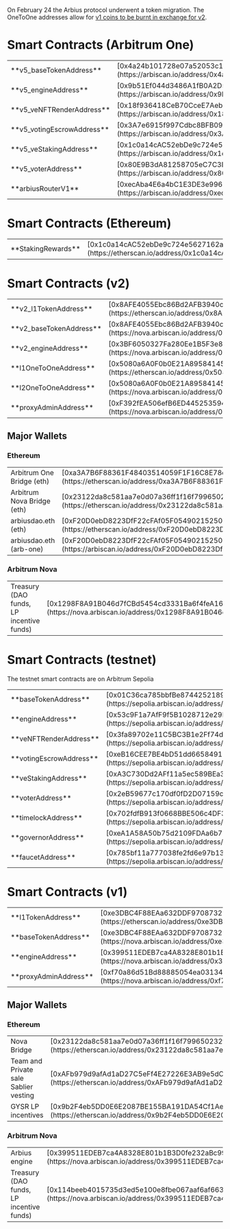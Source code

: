 
On February 24 the Arbius protocol underwent a token migration. The OneToOne addresses allow for <a href="https://arbius.ai/upgrade">v1 coins to be burnt in exchange for v2</a>.

# Smart Contracts (Arbitrum One)

<table>
  <tr>
    <td>**v5_baseTokenAddress**</td>
    <td>[0x4a24b101728e07a52053c13fb4db2bcf490cabc3](https://arbiscan.io/address/0x4a24b101728e07a52053c13fb4db2bcf490cabc3)</td>
  </tr>
  <tr>
    <td>**v5_engineAddress**</td>
    <td>[0x9b51Ef044d3486A1fB0A2D55A6e0CeeAdd323E66](https://arbiscan.io/address/0x9b51Ef044d3486A1fB0A2D55A6e0CeeAdd323E66)</td>
  </tr>
  <tr>
    <td>**v5_veNFTRenderAddress**</td>
    <td>[0x18f936418CeB70CceE7AebE1E66754a8CEe9350D](https://arbiscan.io/address/0x18f936418CeB70CceE7AebE1E66754a8CEe9350D)</td>
  </tr>
  <tr>
    <td>**v5_votingEscrowAddress**</td>
    <td>[0x3A7e6915f997Cdbc8BFB090051AA22E37Dab345d](https://arbiscan.io/address/0x3A7e6915f997Cdbc8BFB090051AA22E37Dab345d)</td>
  </tr>
  <tr>
    <td>**v5_veStakingAddress**</td>
    <td>[0x1c0a14cAC52ebDe9c724e5627162a90A26B85E15](https://arbiscan.io/address/0x1c0a14cAC52ebDe9c724e5627162a90A26B85E15)</td>
  </tr>
  <tr>
    <td>**v5_voterAddress**</td>
    <td>[0x80E9B3dA81258705eC7C3DC89a799b78f2c68968](https://arbiscan.io/address/0x80E9B3dA81258705eC7C3DC89a799b78f2c68968)</td>
  </tr>
  <tr>
    <td>**arbiusRouterV1**</td>
    <td>[0xecAba4E6a4bC1E3DE3e996a8B2c89e8B0626C9a1](https://arbiscan.io/address/0xecAba4E6a4bC1E3DE3e996a8B2c89e8B0626C9a1)</td>
  </tr>
</table>

# Smart Contracts (Ethereum)
<table>
  <tr>
    <td>**StakingRewards**</td>
    <td>[0x1c0a14cAC52ebDe9c724e5627162a90A26B85E15](https://etherscan.io/address/0x1c0a14cAC52ebDe9c724e5627162a90A26B85E15)</td>
  </tr>
</table>

# Smart Contracts (v2)

<table>
  <tr>
    <td>**v2_l1TokenAddress**</td>
    <td>[0x8AFE4055Ebc86Bd2AFB3940c0095C9aca511d852](https://etherscan.io/address/0x8AFE4055Ebc86Bd2AFB3940c0095C9aca511d852)</td>
  </tr>
  <tr>
    <td>**v2_baseTokenAddress**</td>
    <td>[0x8AFE4055Ebc86Bd2AFB3940c0095C9aca511d852](https://nova.arbiscan.io/address/0x8AFE4055Ebc86Bd2AFB3940c0095C9aca511d852)</td>
  </tr>
  <tr>
    <td>**v2_engineAddress**</td>
    <td>[0x3BF6050327Fa280Ee1B5F3e8Fd5EA2EfE8A6472a](https://nova.arbiscan.io/address/0x3BF6050327Fa280Ee1B5F3e8Fd5EA2EfE8A6472a)</td>
  </tr>
  <tr>
    <td>**l1OneToOneAddress**</td>
    <td>[0x5080a6A0F0b0E21A895841456e5Ed77d26332262](https://etherscan.io/address/0x5080a6A0F0b0E21A895841456e5Ed77d26332262)</td>
  </tr>
  <tr>
    <td>**l2OneToOneAddress**</td>
    <td>[0x5080a6A0F0b0E21A895841456e5Ed77d26332262](https://nova.arbiscan.io/address/0x5080a6A0F0b0E21A895841456e5Ed77d26332262)</td>
  </tr>
  <tr>
    <td>**proxyAdminAddress**</td>
    <td>[0xF392fEA506efB6ED445253594DC81a0CB7cD3562](https://nova.arbiscan.io/address/0xF392fEA506efB6ED445253594DC81a0CB7cD3562)</td>
  </tr>
</table>

## Major Wallets

### Ethereum

<table>
  <tr>
    <td>Arbitrum One Bridge (eth)</td>
    <td>[0xa3A7B6F88361F48403514059F1F16C8E78d60EeC](https://etherscan.io/address/0xa3A7B6F88361F48403514059F1F16C8E78d60EeC)</td>
  </tr>
  <tr>
    <td>Arbitrum Nova Bridge (eth)</td>
    <td>[0x23122da8c581aa7e0d07a36ff1f16f799650232f](https://etherscan.io/address/0x23122da8c581aa7e0d07a36ff1f16f799650232f)</td>
  </tr>
  <tr>
    <td>arbiusdao.eth (eth)</td>
    <td>[0xF20D0ebD8223DfF22cFAf05F0549021525015577](https://etherscan.io/address/0xF20D0ebD8223DfF22cFAf05F0549021525015577)</td>
  </tr>
  <tr>
    <td>arbiusdao.eth (arb-one)</td>
    <td>[0xF20D0ebD8223DfF22cFAf05F0549021525015577](https://arbiscan.io/address/0xF20D0ebD8223DfF22cFAf05F0549021525015577)</td>
  </tr>
</table>

### Arbitrum Nova

<table>
  <tr>
    <td>Treasury (DAO funds, LP incentive funds)</td>
    <td>[0x1298F8A91B046d7fCBd5454cd3331Ba6f4feA168](https://nova.arbiscan.io/address/0x1298F8A91B046d7fCBd5454cd3331Ba6f4feA168)</td>
  </tr>
</table>


# Smart Contracts (testnet)

The testnet smart contracts are on Arbitrum Sepolia

<table>
  <tr>
    <td>**baseTokenAddress**</td>
    <td>[0x01C36ca785bbfBe8744252189feaa0163DCC706F](https://sepolia.arbiscan.io/address/0x01C36ca785bbfBe8744252189feaa0163DCC706F)</td>
  </tr>
  <tr>
    <td>**engineAddress**</td>
    <td>[0x53c9F1a7AfF9f5B1028712e29BC2206Ef9241385](https://sepolia.arbiscan.io/address/0x53c9F1a7AfF9f5B1028712e29BC2206Ef9241385)</td>
  </tr>
  <tr>
    <td>**veNFTRenderAddress**</td>
    <td>[0x3fa89702e11C5BC3B1e2Ff74d6857dcf00746685](https://sepolia.arbiscan.io/address/0x3fa89702e11C5BC3B1e2Ff74d6857dcf00746685)</td>
  </tr>
  <tr>
    <td>**votingEscrowAddress**</td>
    <td>[0xeB16CEE7BE4bD51dd66584912eA6f52C2d212F22](https://sepolia.arbiscan.io/address/0xeB16CEE7BE4bD51dd66584912eA6f52C2d212F22)</td>
  </tr>
  <tr>
    <td>**veStakingAddress**</td>
    <td>[0xA3C730Dd2AFf11a5ec589BEa3767A258bF353fa0](https://sepolia.arbiscan.io/address/0xA3C730Dd2AFf11a5ec589BEa3767A258bF353fa0)</td>
  </tr>
  <tr>
    <td>**voterAddress**</td>
    <td>[0x2eB59677c170df0fD2D07159c11757720744E3DC](https://sepolia.arbiscan.io/address/0x2eB59677c170df0fD2D07159c11757720744E3DC)</td>
  </tr>
  <tr>
    <td>**timelockAddress**</td>
    <td>[0x702fdfB913f0668BBE506c4DF3aE1d756389a31c](https://sepolia.arbiscan.io/address/0x702fdfB913f0668BBE506c4DF3aE1d756389a31c)</td>
  </tr>
  <tr>
    <td>**governorAddress**</td>
    <td>[0xeA1A58A50b75d2109FDAa6b7811A7Ec66c3d0338](https://sepolia.arbiscan.io/address/0xeA1A58A50b75d2109FDAa6b7811A7Ec66c3d0338)</td>
  </tr>
  <tr>
    <td>**faucetAddress**</td>
    <td>[0x785bf11a777038fe2fd6e97b1395ac27901824fc](https://sepolia.arbiscan.io/address/0x785bf11a777038fe2fd6e97b1395ac27901824fc)</td>
  </tr>
</table>

 
# Smart Contracts (v1)

<table>
  <tr>
    <td>**l1TokenAddress**</td>
    <td>[0xe3DBC4F88EAa632DDF9708732E2832EEaA6688AB](https://etherscan.io/address/0xe3DBC4F88EAa632DDF9708732E2832EEaA6688AB)</td>
  </tr>
  <tr>
    <td>**baseTokenAddress**</td>
    <td>[0xe3DBC4F88EAa632DDF9708732E2832EEaA6688AB](https://nova.arbiscan.io/address/0xe3DBC4F88EAa632DDF9708732E2832EEaA6688AB)</td>
  </tr>
  <tr>
    <td>**engineAddress**</td>
    <td>[0x399511EDEB7ca4A8328E801b1B3D0fe232aBc996](https://nova.arbiscan.io/address/0x399511EDEB7ca4A8328E801b1B3D0fe232aBc996)</td>
  </tr>
  <tr>
    <td>**proxyAdminAddress**</td>
    <td>[0xf70a86d51Bd88885054ea031344447d75bb4b432](https://nova.arbiscan.io/address/0xf70a86d51Bd88885054ea031344447d75bb4b432)</td>
  </tr>
</table>


## Major Wallets


### Ethereum

<table>
  <tr>
    <td>Nova Bridge</td>
    <td>[0x23122da8c581aa7e0d07a36ff1f16f799650232f](https://etherscan.io/address/0x23122da8c581aa7e0d07a36ff1f16f799650232f)</td>
  </tr>
  <tr>
    <td>Team and Private sale Sablier vesting</td>
    <td>[0xAFb979d9afAd1aD27C5eFf4E27226E3AB9e5dCC9](https://etherscan.io/address/0xAFb979d9afAd1aD27C5eFf4E27226E3AB9e5dCC9)</td>
  </tr>
  <tr>
    <td>GYSR LP incentives</td>
    <td>[0x9b2F4eb5DD0E6E2087BE155BA191DA54Cf1Ae446](https://etherscan.io/address/0x9b2F4eb5DD0E6E2087BE155BA191DA54Cf1Ae446)</td>
  </tr>
</table>

### Arbitrum Nova

<table>
  <tr>
    <td>Arbius engine</td>
    <td>[0x399511EDEB7ca4A8328E801b1B3D0fe232aBc996](https://nova.arbiscan.io/address/0x399511EDEB7ca4A8328E801b1B3D0fe232aBc996)</td>
  </tr>
  <tr>
    <td>Treasury (DAO funds, LP incentive funds)</td>
    <td>[0x114beeb4015735d3ed5e100e8fbe067aaf6af663](https://nova.arbiscan.io/address/0x399511EDEB7ca4A8328E801b1B3D0fe232aBc996)</td>
  </tr>
</table>
